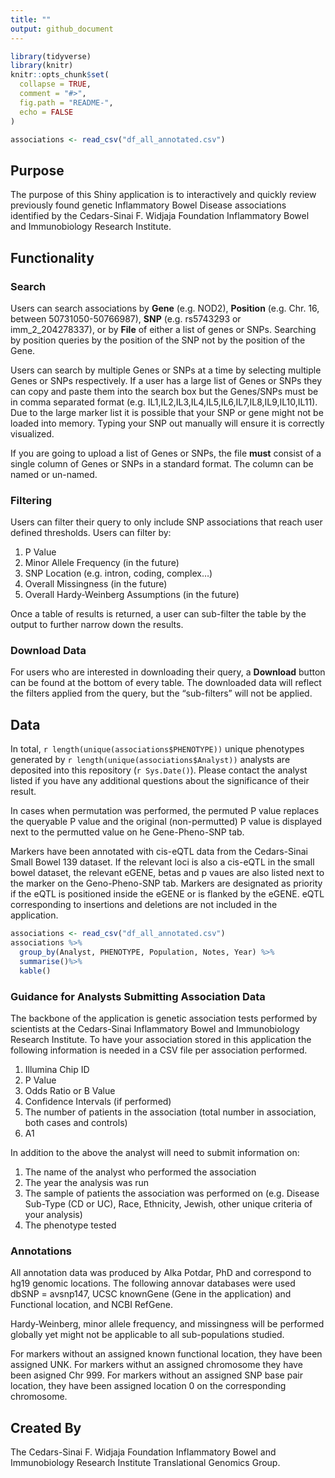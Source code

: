 ```yaml
---
title: ""
output: github_document
---
```


```r
library(tidyverse)
library(knitr)
knitr::opts_chunk$set(
  collapse = TRUE,
  comment = "#>",
  fig.path = "README-",
  echo = FALSE
)

associations <- read_csv("df_all_annotated.csv")
```

## Purpose
The purpose of this Shiny application is to interactively and quickly review previously found genetic Inflammatory Bowel Disease associations identified by the Cedars-Sinai F. Widjaja Foundation Inflammatory Bowel and Immunobiology Research Institute.

## Functionality
### Search
Users can search associations by **Gene** (e.g. NOD2), **Position** (e.g. Chr. 16, between 50731050-50766987), **SNP** (e.g. rs5743293 or imm_2_204278337), or by **File** of either a list of genes or SNPs. Searching by position queries by the position of the SNP not by the position of the Gene. 

Users can search by multiple Genes or SNPs at a time by selecting multiple Genes or SNPs respectively. If a user has a large list of Genes or SNPs they can copy and paste them into the search box but the Genes/SNPs must be in comma separated format (e.g. IL1,IL2,IL3,IL4,IL5,IL6,IL7,IL8,IL9,IL10,IL11). Due to the large marker list it is possible that your SNP or gene might not be loaded into memory. Typing your SNP out manually will ensure it is correctly visualized.

If you are going to upload a list of Genes or SNPs, the file **must** consist of a single column of Genes or SNPs in a standard format. The column can be named or un-named. 

### Filtering
Users can filter their query to only include SNP associations that reach user defined thresholds. Users can filter by:

1. P Value
2. Minor Allele Frequency (in the future)
3. SNP Location (e.g. intron, coding, complex...)
4. Overall Missingness (in the future)
5. Overall Hardy-Weinberg Assumptions (in the future)

Once a table of results is returned, a user can sub-filter the table by the output to further narrow down the results. 

### Download Data
For users who are interested in downloading their query, a **Download** button can be found at the bottom of every table. The downloaded data will reflect the filters applied from the query, but the "sub-filters" will not be applied. 

## Data 
In total, `r length(unique(associations$PHENOTYPE))` unique phenotypes generated by `r length(unique(associations$Analyst))` analysts are deposited into this repository (`r Sys.Date()`). Please contact the analyst listed if you have any additional questions about the significance of their result. 

In cases when permutation was performed, the permuted P value replaces the queryable P value and the original (non-permutted) P value is displayed next to the permutted value on he Gene-Pheno-SNP tab. 

Markers have been annotated with cis-eQTL data from the Cedars-Sinai Small Bowel 139 dataset. If the relevant loci is also a cis-eQTL in the small bowel dataset, the relevant eGENE, betas and p vaues are also listed next to the marker on the Geno-Pheno-SNP tab. Markers are designated as priority if the eQTL is positioned inside the eGENE or is flanked by the eGENE. eQTL corresponding to insertions and deletions are not included in the application. 

```r
associations <- read_csv("df_all_annotated.csv")
associations %>%
  group_by(Analyst, PHENOTYPE, Population, Notes, Year) %>%
  summarise()%>%
  kable()
```

### Guidance for Analysts Submitting Association Data
The backbone of the application is genetic association tests performed by scientists at the Cedars-Sinai Inflammatory Bowel and Immunobiology Research Institute. To have your association stored in this application the following information is needed in a CSV file per association performed.

1. Illumina Chip ID
2. P Value
3. Odds Ratio or B Value 
4. Confidence Intervals (if performed)
5. The number of patients in the association (total number in association, both cases and controls)
6. A1

In addition to the above the analyst will need to submit information on:

1. The name of the analyst who performed the association
2. The year the analysis was run
3. The sample of patients the association was performed on (e.g. Disease Sub-Type (CD or UC), Race, Ethnicity, Jewish, other unique criteria of your analysis)
4. The phenotype tested


### Annotations
All annotation data was produced by Alka Potdar, PhD and correspond to hg19 genomic locations. The following annovar databases were used dbSNP = avsnp147, UCSC knownGene (Gene in the application) and Functional location, and NCBI RefGene.

Hardy-Weinberg, minor allele frequency, and missingness will be performed globally yet might not be applicable to all sub-populations studied. 

For markers without an assigned known functional location, they have been assigned UNK. For markers withut an assigned chromosome they have been asigned Chr 999. For markers without an assigned SNP base pair location, they have been assigned location 0 on the corresponding chromosome. 

## Created By
The Cedars-Sinai F. Widjaja Foundation Inflammatory Bowel and Immunobiology Research Institute Translational Genomics Group.




